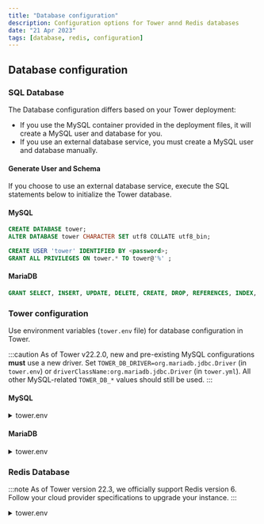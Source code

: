 ```yaml
---
title: "Database configuration"
description: Configuration options for Tower annd Redis databases
date: "21 Apr 2023"
tags: [database, redis, configuration]
---
```


## Database configuration

### SQL Database

The Database configuration differs based on your Tower deployment:

- If you use the MySQL container provided in the deployment files, it will create a MySQL user and database for you.
- If you use an external database service, you must create a MySQL user and database manually.

#### Generate User and Schema

If you choose to use an external database service, execute the SQL statements below to initialize the Tower database.

#### MySQL

```SQL
CREATE DATABASE tower;
ALTER DATABASE tower CHARACTER SET utf8 COLLATE utf8_bin;

CREATE USER 'tower' IDENTIFIED BY <password>;
GRANT ALL PRIVILEGES ON tower.* TO tower@'%' ;
```

#### MariaDB

```SQL
GRANT SELECT, INSERT, UPDATE, DELETE, CREATE, DROP, REFERENCES, INDEX, ALTER, CREATE TEMPORARY TABLES, LOCK TABLES, EXECUTE, CREATE VIEW, SHOW VIEW, CREATE ROUTINE, ALTER ROUTINE, EVENT, TRIGGER on tower.* TO tower@'%';
```

### Tower configuration

Use environment variables (`tower.env` file) for database configuration in Tower.

:::caution
As of Tower v22.2.0, new and pre-existing MySQL configurations **must** use a new driver. Set `TOWER_DB_DRIVER=org.mariadb.jdbc.Driver` (in `tower.env`) or `driverClassName:org.mariadb.jdbc.Driver` (in `tower.yml`). All other MySQL-related `TOWER_DB_*` values should still be used.
:::

#### MySQL

<details>
  <summary>tower.env</summary>

```env

TOWER_DB_URL=jdbc:mysql://YOUR-DB-HOST:3306/tower
TOWER_DB_DRIVER=org.mariadb.jdbc.Driver
TOWER_DB_DIALECT=io.seqera.util.MySQL55DialectCollateBin
TOWER_DB_USER=tower
TOWER_DB_PASSWORD=tower
FLYWAY_LOCATIONS=classpath:db-schema/mysql

```

</details>

#### MariaDB

<details>
  <summary>tower.env</summary>

```env

TOWER_DB_URL=jdbc:mariadb://YOUR-DB-HOST:3306/tower
TOWER_DB_DRIVER=org.mariadb.jdbc.Driver
TOWER_DB_DIALECT=io.seqera.util.MariaDB10DialectCollateBin
TOWER_DB_USER=tower
TOWER_DB_PASSWORD=tower
FLYWAY_LOCATIONS=classpath:db-schema/mariadb

```

</details>

### Redis Database

:::note
As of Tower version 22.3, we officially support Redis version 6. Follow your cloud provider specifications to upgrade your instance.
:::

<details>
  <summary>tower.env</summary>

```env

TOWER_REDIS_URL=redis://YOUR_REDIS_HOST:6379
TOWER_REDIS_PASSWORD=your_redis_password

```

</details>
